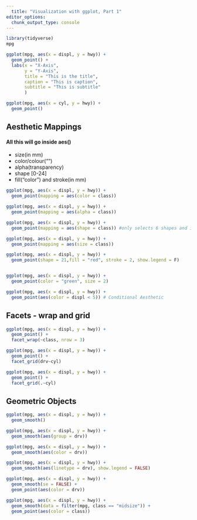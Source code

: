 ---
  title: "Visualization with ggplot, Part 1"
editor_options: 
  chunk_output_type: console
---


```{r}
library(tidyverse)
mpg

ggplot(mpg, aes(x = displ, y = hwy)) +
  geom_point() +
  labs(x = "X-Axis", 
       y = "Y-Axis", 
       title = "This is the title", 
       caption = "This is caption", 
       subtitle = "This is subtitle"
       )

ggplot(mpg, aes(x = cyl, y = hwy)) +
  geom_point()
```

## Aesthetic Mappings 
#### All this will go inside aes()
  + size(in mm)
  + color/colour("")
  + alpha(transparency)
  + shape [0-24]
  + fill("color") and stroke(in mm)
  

```{r}
ggplot(mpg, aes(x = displ, y = hwy)) +
  geom_point(mapping = aes(color = class))

ggplot(mpg, aes(x = displ, y = hwy)) +
  geom_point(mapping = aes(alpha = class))

ggplot(mpg, aes(x = displ, y = hwy)) +
  geom_point(mapping = aes(shape = class)) #only selects 6 shapes and ignores the rest

ggplot(mpg, aes(x = displ, y = hwy)) +
  geom_point(mapping = aes(size = class))

ggplot(mpg, aes(x = displ, y = hwy)) +
  geom_point(shape = 21,fill = "red", stroke = 2, show.legend = F)


ggplot(mpg, aes(x = displ, y = hwy)) +
  geom_point(color = "green", size = 2)

ggplot(mpg, aes(x = displ, y = hwy)) +
  geom_point(aes(color = displ < 5)) # Conditional Aesthetic
```
## Facets - wrap and grid

```{r}
ggplot(mpg, aes(x = displ, y = hwy)) +
  geom_point() +
  facet_wrap(~class, nrow = 3)

ggplot(mpg, aes(x = displ, y = hwy)) +
  geom_point() + 
  facet_grid(drv~cyl) 

ggplot(mpg, aes(x = displ, y = hwy)) +
  geom_point() + 
  facet_grid(.~cyl)
```

## Geometric Objects
```{r}
ggplot(mpg, aes(x = displ, y = hwy)) +
  geom_smooth()

ggplot(mpg, aes(x = displ, y = hwy)) +
  geom_smooth(aes(group = drv))

ggplot(mpg, aes(x = displ, y = hwy)) +
  geom_smooth(aes(color = drv))

ggplot(mpg, aes(x = displ, y = hwy)) +
  geom_smooth(aes(linetype = drv), show.legend = FALSE)

ggplot(mpg, aes(x = displ, y = hwy)) +
  geom_smooth(se = FALSE) +
  geom_point(aes(color = drv))

ggplot(mpg, aes(x = displ, y = hwy)) +
  geom_smooth(data = filter(mpg, class == "midsize")) +
  geom_point(aes(color = class))
```




